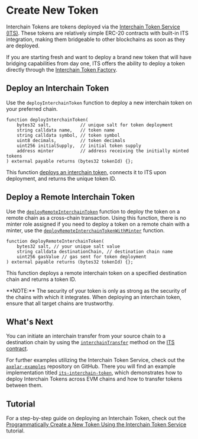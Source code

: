 
# Create New Token

Interchain Tokens are tokens deployed via the [Interchain Token Service (ITS)](https://github.com/axelarnetwork/interchain-token-service/blob/main/contracts/InterchainTokenService.sol). These tokens are relatively simple ERC-20 contracts with built-in ITS integration, making them bridgeable to other blockchains as soon as they are deployed.

If you are starting fresh and want to deploy a brand new token that will have bridging capabilities from day one, ITS offers the ability to deploy a token directly through the [Interchain Token Factory](https://github.com/axelarnetwork/interchain-token-service/blob/main/contracts/InterchainTokenFactory.sol).

## Deploy an Interchain Token

Use the `deployInterchainToken` function to deploy a new interchain token on your preferred chain.

```solidity
function deployInterchainToken(
    bytes32 salt,           // unique salt for token deployment
    string calldata name,   // token name
    string calldata symbol, // token symbol
    uint8 decimals,         // token decimals
    uint256 initialSupply,  // initial token supply
    address minter          // address receiving the initially minted tokens
) external payable returns (bytes32 tokenId) {};
```

This function [deploys an interchain token](https://github.com/axelarnetwork/interchain-token-service/blob/main/contracts/InterchainTokenFactory.sol#L133), connects it to ITS upon deployment, and returns the unique token ID.

## Deploy a Remote Interchain Token

Use the [`deployRemoteInterchainToken`](https://github.com/axelarnetwork/interchain-token-service/blob/94677f1072da127a0ee7ff5ab6784dcfe11789e8/contracts/InterchainTokenFactory.sol#L249) function to deploy the token on a remote chain as a cross-chain transaction.
Using this function, there is no minter role assigned if you need to deploy a token on a remote chain with a minter, use the [`deployRemoteInterchainTokenWithMinter`](https://github.com/axelarnetwork/interchain-token-service/blob/94677f1072da127a0ee7ff5ab6784dcfe11789e8/contracts/InterchainTokenFactory.sol#L269) function. 

```solidity
function deployRemoteInterchainToken(
    bytes32 salt, // your unique salt value
    string calldata destinationChain, // destination chain name
    uint256 gasValue // gas sent for token deployment
) external payable returns (bytes32 tokenId) {};
```

This function deploys a remote interchain token on a specified destination chain and returns a token ID.

<Callout emoji="🚨">
  **NOTE:** The security of your token is only as strong as the security of the
  chains with which it integrates. When deploying an interchain token, ensure
  that all target chains are trustworthy.
</Callout>

## What's Next

You can initiate an interchain transfer from your source chain to a destination chain by using the [`interchainTransfer`](https://github.com/axelarnetwork/interchain-token-service/blob/94677f1072da127a0ee7ff5ab6784dcfe11789e8/contracts/InterchainTokenService.sol#L559) method on the [ITS contract](https://github.com/axelarnetwork/interchain-token-service/blob/main/contracts/InterchainTokenService.sol).

For further examples utilizing the Interchain Token Service, check out the [`axelar-examples`](https://github.com/axelarnetwork/axelar-examples/tree/main/examples/evm) repository on GitHub. There you will find an example implementation titled [`its-interchain-token`](https://github.com/axelarnetwork/axelar-examples/tree/main/examples/evm/its-interchain-token), which demonstrates how to deploy Interchain Tokens across EVM chains and how to transfer tokens between them.

## Tutorial

For a step-by-step guide on deploying an Interchain Token, check out the [Programmatically Create a New Token Using the Interchain Token Service](/dev/send-tokens/interchain-tokens/developer-guides/programmatically-create-a-token/) tutorial.
